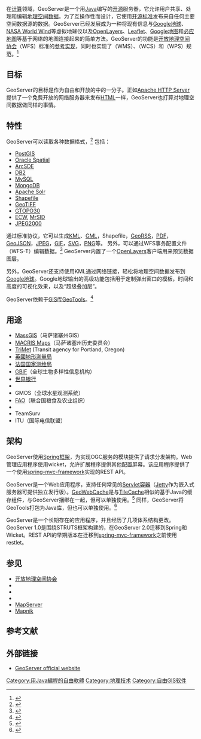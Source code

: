 {{short description|Java编写的开源的地理空间数据服务器}}
{{Infobox Software
| name                   = GeoServer
| logo                   =
| screenshot             =
| caption                =
| developer              = [[Boundless_Spatial|Boundless Spatial]], [[GeoSolutions|GeoSolutions]], [[Refractions_Research|Refractions Research]]
| operating_system       = [[Linux|GNU/Linux]]、[[Microsoft_Windows|MS-Windows]]、[[MacOS|macOS]]、[[可移植操作系统接口|POSIX]]兼容系统
| genre                  = [[地理信息系统|地理信息系统]]
| license                = [[GNU通用公共许可证|GPL]]
| programming language   = [[Java|Java]]
| latest release version = {{wikidata|property|reference|P348}}
| latest release date    = {{start date and age|{{wikidata|qualifier|P348|P577}}}}
| website                = http://geoserver.org
}}

在[[计算_(计算机科学)|计算]]领域，GeoServer是一个用[[Java|Java]]编写的[[开源软件|开源]]服务器，它允许用户共享、处理和编辑[[地理信息系统|地理空间数据]]。为了互操作性而设计，它使用[[开源标准|开源标准]]发布来自任何主要空间数据源的数据。GeoServer已经发展成为一种将现有信息与[[Google地球|Google地球]]、[[NASA_World_Wind|NASA World Wind]]等虚拟地球仪以及[[OpenLayers|OpenLayers]]、[[Leaflet|Leaflet]]、[[Google地图|Google地图]]和[[必应地图|必应地图]]等基于网络的地图连接起来的简单方法。GeoServer的功能是[[开放地理空间协会|开放地理空间协会]]{{le|Web要素服务|Web Feature Service}}（WFS）标准的[[参考实现|参考实现]]，同时也实现了{{le|Web地图服务|Web Map Service}}（WMS）、{{le|Web覆盖服务|Web Coverage Service}}（WCS）和{{le|Web地理信息处理服务|Web Processing Service}}（WPS）规范。<ref>{{Cite web|url=http://geoserver.org/|title=GeoServer|website=geoserver.org|access-date=2018-08-02|archive-date=2021-01-09|archive-url=https://web.archive.org/web/20210109095358/http://geoserver.org/|dead-url=no}}</ref>

== 目标 ==
GeoServer的目标是作为自由和开放的{{le|空间数据基础设施|Spatial Data Infrastructure}}中的一分子。正如[[Apache_HTTP_Server|Apache HTTP Server]]提供了一个免费开放的网络服务器来发布[[HTML|HTML]]一样，GeoServer也打算对地理空间数据做同样的事情。

== 特性 ==
GeoServer可以读取各种数据格式，<ref>{{Cite web|url=http://geoserver.org/release/stable/|title=GeoServer|website=geoserver.org|access-date=2018-08-02|archive-date=2020-10-27|archive-url=https://web.archive.org/web/20201027153957/http://geoserver.org/release/stable/|dead-url=no}}</ref> 包括：

* [[PostGIS|PostGIS]]
* [[Oracle_Spatial|Oracle Spatial]]
* [[ArcSDE|ArcSDE]]
* [[IBM_DB2|DB2]]
* [[MySQL|MySQL]]
* [[MongoDB|MongoDB]]
* [[Solr|Apache Solr]]
* [[Shapefile|Shapefile]]
* [[GeoTIFF|GeoTIFF]]
* [[GTOPO30|GTOPO30]]
* [[ECW_(file_format)|ECW]], [[MrSID|MrSID]]
* [[JPEG_2000|JPEG2000]]

通过标准协议，它可以生成[[KML|KML]]、[[地理标记语言|GML]]，Shapefile，[[GeoRSS|GeoRSS]]，[[可移植文档格式|PDF]]，[[GeoJSON|GeoJSON]]，[[JPEG|JPEG]]，[[GIF|GIF]]，[[可縮放向量圖形|SVG]]，[[PNG|PNG]]等。 另外，可以通过WFS事务配置文件（WFS-T）编辑数据。<ref>{{Cite web|url=http://docs.geoserver.org/latest/en/user/services/wfs/reference.html|title=WFS reference — GeoServer 2.14.x User Manual|website=docs.geoserver.org|language=en-US|access-date=2018-08-02|archive-date=2020-09-26|archive-url=https://web.archive.org/web/20200926031003/https://docs.geoserver.org/latest/en/user/services/wfs/reference.html|dead-url=no}}</ref>  GeoServer内置了一个[[OpenLayers|OpenLayers]]客户端用来预览数据图层。

另外，GeoServer还支持使用KML通过网络链接，轻松将地理空间数据发布到[[Google地球|Google地球]]。Google地球输出的高级功能包括用于定制弹出窗口的模板，时间和高度的可视化效果，以及“超级叠加层”。

GeoServer依赖于[[地理信息系统|GIS]]库[[GeoTools|GeoTools]]。<ref>{{Cite web|url=http://geoserver.org/about/|title=About - GeoServer|website=geoserver.org|access-date=2018-08-02|archive-date=2020-08-05|archive-url=https://web.archive.org/web/20200805022246/http://geoserver.org/about/|dead-url=no}}</ref>

== 用途 ==
* [[MassGIS|MassGIS]]（马萨诸塞州GIS）
* [[MACRIS_Maps|MACRIS Maps]]（马萨诸塞州历史委员会）
* [[TriMet|TriMet]]  (Transit agency for Portland, Oregon)
* [[英國地形測量局|英國地形測量局]]
* [[国家地理林业信息研究所|法国国家测绘局]]
* [[GBIF|GBIF]]（全球生物多样性信息机构）
* [[世界银行|世界银行]]
* {{le|全球地震模型|Global Earthquake Model}}
* GMOS（全球水星观测系统）
* [[联合国粮食及农业组织|FAO]]（联合国粮食及农业组织）
* {{le|纽约市信息技术和电信部|New York City Department of Information Technology and Telecommunications}}
* TeamSurv
* ITU（国际电信联盟）

== 架构 ==
GeoServer使用[[Spring框架|Spring框架]]，为实现OGC服务的模块提供了请求分发架构。Web管理应用程序使用wicket，允许扩展程序提供其他配置屏幕。该应用程序提供了一个使用[[Spring_Framework|spring-mvc-framework]]实现的REST API。

GeoServer是一个Web应用程序，支持任何常见的[[Java_Servlet|Servlet容器]]（[[Jetty|Jetty]]作为嵌入式服务器可提供独立发行版）。[[GeoWebCache|GeoWebCache]]是与[[TileCache|TileCache]]相似的基于Java的缓存组件，与GeoServer捆绑在一起，但可以单独使用。<ref>{{cite web |url=http://geowebcache.org/trac |title=GeoWebCache |archiveurl=https://web.archive.org/web/20100405124130/http://geowebcache.org/trac |archivedate=2010-04-05 |accessdate=2020-12-08 |dead-url=yes }}</ref> 同样，GeoServer将GeoTools打包为Java库，但也可以单独使用。<ref>{{cite web|url=http://geotools.org/|title=GeoTools|accessdate=2020-12-08|archive-date=2021-01-13|archive-url=https://web.archive.org/web/20210113091147/https://www.geotools.org/|dead-url=no}}</ref>

GeoServer是一个长期存在的应用程序，并且经历了几项体系结构更改。 GeoServer 1.0是围绕STRUTS框架构建的，在GeoServer 2.0迁移到Spring和Wicket。REST API的早期版本在迁移到[[Spring_Framework|spring-mvc-framework]]之前使用restlet。

== 参见 ==
{{Portal|自由軟體}}
* [[开放地理空间协会|开放地理空间协会]]
* {{le|Web要素服务|Web Feature Service}}
* {{le|Web地图服务|Web Map Service}}
* {{le|Web覆盖服务|Web Coverage Service}}
* [[MapServer|MapServer]]
* [[Mapnik|Mapnik]]

== 参考文献 ==
<references/>

== 外部链接 ==
* [http://geoserver.org/ GeoServer official website] {{Wayback|url=http://geoserver.org/ |date=20210109095358 }}

[[Category:用Java編程的自由軟體|Category:用Java編程的自由軟體]]
[[Category:地理技术|Category:地理技术]]
[[Category:自由GIS软件|Category:自由GIS软件]]